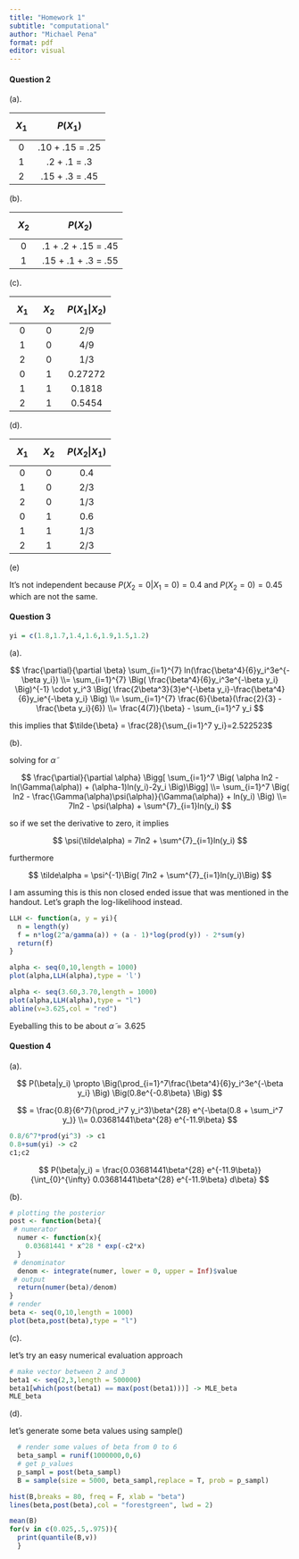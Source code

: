 ```yaml
---
title: "Homework 1"
subtitle: "computational"
author: "Michael Pena"
format: pdf
editor: visual
---
```


#### Question 2

(a).

|   $$               
            X_1      
                $$   |                   $$                                                                       
                                                                                                 P(X_1)           
                                                                                                            $$    |
|:----------------:|:----------------------------------------------------:|
|         0          |                                      .10 + .15 = .25                                       |
|         1          |                                        .2 + .1 = .3                                        |
|         2          |                                       .15 + .3 = .45                                       |

(b).

|   $$               
            X_2      
                $$   |                   $$                                                                           
                                                                                                   P(X_2)             
                                                                                                                $$    |
|:----------------:|:----------------------------------------------------:|
|         0          |                                      .1 + .2 + .15 = .45                                       |
|         1          |                                      .15 + .1 + .3 = .55                                       |

(c).

|   $$               
            X_1      
                $$   |                  $$                                                            
                                                                                             X_2      
                                                                                                 $$   |                                                                $$                                                                                                                                                                           
                                                                                                                                                                                                                                                                                                                                    P(X_1|X_2)      
                                                                                                                                                                                                                                                                                                                                              $$    |
|:----------------:|:-----------------:|:--------------------------------:|
|         0          |                                       0                                        |                                                                                                                     2/9                                                                                                                     |
|         1          |                                       0                                        |                                                                                                                     4/9                                                                                                                     |
|         2          |                                       0                                        |                                                                                                                     1/3                                                                                                                     |
|         0          |                                       1                                        |                                                                                                                   0.27272                                                                                                                   |
|         1          |                                       1                                        |                                                                                                                   0.1818                                                                                                                    |
|         2          |                                       1                                        |                                                                                                                   0.5454                                                                                                                    |

(d).

|   $$               
            X_1      
                $$   |                  $$                                                            
                                                                                             X_2      
                                                                                                 $$   |                                                                $$                                                                                                                                                                           
                                                                                                                                                                                                                                                                                                                                    P(X_2|X_1)      
                                                                                                                                                                                                                                                                                                                                              $$    |
|:----------------:|:-----------------:|:--------------------------------:|
|         0          |                                       0                                        |                                                                                                                     0.4                                                                                                                     |
|         1          |                                       0                                        |                                                                                                                     2/3                                                                                                                     |
|         2          |                                       0                                        |                                                                                                                     1/3                                                                                                                     |
|         0          |                                       1                                        |                                                                                                                     0.6                                                                                                                     |
|         1          |                                       1                                        |                                                                                                                     1/3                                                                                                                     |
|         2          |                                       1                                        |                                                                                                                     2/3                                                                                                                     |

\(e\)

It's not independent because $P(X_2 = 0|X_1 = 0) = 0.4$ and $P(X_2=0) = 0.45$ which are not the same.

#### Question 3

```r
yi = c(1.8,1.7,1.4,1.6,1.9,1.5,1.2)
```

(a).

$$
\frac{\partial}{\partial \beta} \sum_{i=1}^{7} ln(\frac{\beta^4}{6}y_i^3e^{-\beta y_i}) 
\\=
 \sum_{i=1}^{7} \Big( \frac{\beta^4}{6}y_i^3e^{-\beta y_i} \Big)^{-1}
\cdot y_i^3 \Big( \frac{2\beta^3}{3}e^{-\beta y_i}-\frac{\beta^4}{6}y_ie^{-\beta y_i} \Big)
\\=
\sum_{i=1}^{7} \frac{6}{\beta}(\frac{2}{3} - \frac{\beta y_i}{6})
\\= 
\frac{4(7)}{\beta} - \sum_{i=1}^7 y_i
$$

this implies that $\tilde{\beta} = \frac{28}{\sum_{i=1}^7 y_i}=2.522523$

(b).

solving for $\tilde\alpha$

$$
\frac{\partial}{\partial \alpha} \Bigg[ \sum_{i=1}^7 \Big(
\alpha ln2 - ln(\Gamma(\alpha)) + (\alpha-1)ln(y_i)-2y_i
\Big)\Bigg]
\\=
\sum_{i=1}^7 \Big(
ln2 - \frac{\Gamma(\alpha)\psi(\alpha)}{\Gamma(\alpha)} + ln(y_i)
\Big)
\\=
7ln2 - \psi(\alpha) + \sum^{7}_{i=1}ln(y_i)
$$

so if we set the derivative to zero, it implies

$$
\psi(\tilde\alpha) = 7ln2 + \sum^{7}_{i=1}ln(y_i)
$$

furthermore

$$
\tilde\alpha = \psi^{-1}\Big( 7ln2 + \sum^{7}_{i=1}ln(y_i)\Big)
$$

I am assuming this is this non closed ended issue that was mentioned in the handout. Let's graph the log-likelihood instead.

```r

LLH <- function(a, y = yi){
  n = length(y)
  f = n*log(2^a/gamma(a)) + (a - 1)*log(prod(y)) - 2*sum(y)
  return(f)
}

alpha <- seq(0,10,length = 1000)
plot(alpha,LLH(alpha),type = 'l')
```

```r
alpha <- seq(3.60,3.70,length = 1000)
plot(alpha,LLH(alpha),type = "l")
abline(v=3.625,col = "red")
```

Eyeballing this to be about $\tilde\alpha = 3.625$

#### Question 4

(a).

$$
P(\beta|y_i) \propto \Big(\prod_{i=1}^7\frac{\beta^4}{6}y_i^3e^{-\beta y_i} \Big) \Big(0.8e^{-0.8\beta} \Big)
$$

$$
= \frac{0.8}{6^7}(\prod_i^7 y_i^3)\beta^{28} e^{-\beta(0.8 + \sum_i^7 y_)}
\\=
0.03681441\beta^{28} e^{-11.9\beta}
$$

```r
0.8/6^7*prod(yi^3) -> c1
0.8+sum(yi) -> c2
c1;c2
```

$$
P(\beta|y_i) = \frac{0.03681441\beta^{28} e^{-11.9\beta}}{\int_{0}^{\infty} 0.03681441\beta^{28} e^{-11.9\beta} d\beta}
$$

(b).

```r
# plotting the posterior
post <- function(beta){
 # numerator
  numer <- function(x){
    0.03681441 * x^28 * exp(-c2*x)
  }
 # denominator
  denom <- integrate(numer, lower = 0, upper = Inf)$value
 # output
  return(numer(beta)/denom)
}
# render
beta <- seq(0,10,length = 1000)
plot(beta,post(beta),type = "l")
```

(c).

let's try an easy numerical evaluation approach

```r
# make vector between 2 and 3
beta1 <- seq(2,3,length = 500000)
beta1[which(post(beta1) == max(post(beta1)))] -> MLE_beta
MLE_beta
```

(d).

let's generate some beta values using sample()

```r
  # render some values of beta from 0 to 6
  beta_sampl = runif(1000000,0,6)
  # get p_values
  p_sampl = post(beta_sampl)
  B = sample(size = 5000, beta_sampl,replace = T, prob = p_sampl)
```

```r
hist(B,breaks = 80, freq = F, xlab = "beta")
lines(beta,post(beta),col = "forestgreen", lwd = 2)
```

```r
mean(B)
for(v in c(0.025,.5,.975)){
  print(quantile(B,v))
  }
```

```         
```
